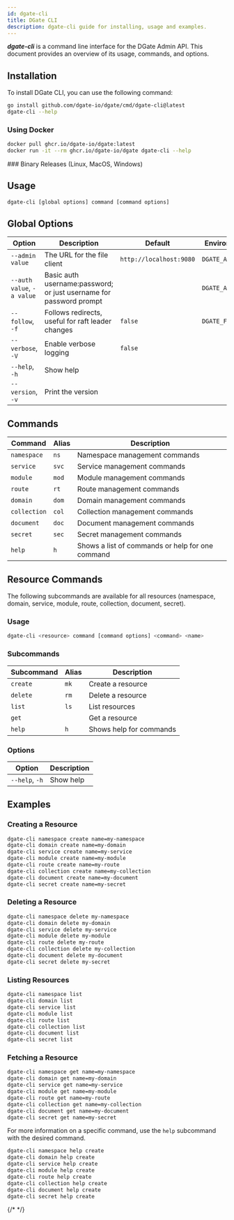 ```yaml
---
id: dgate-cli
title: DGate CLI
description: dgate-cli guide for installing, usage and examples.
---
```


__*dgate-cli*__ is a command line interface for the DGate Admin API. This document provides an overview of its usage, commands, and options.

## Installation

To install DGate CLI, you can use the following command:

```bash
go install github.com/dgate-io/dgate/cmd/dgate-cli@latest
dgate-cli --help
```
### Using Docker

```bash
docker pull ghcr.io/dgate-io/dgate:latest
docker run -it --rm ghcr.io/dgate-io/dgate dgate-cli --help
```


<GithubReleaseFetcher>
### Binary Releases (Linux, MacOS, Windows)
</GithubReleaseFetcher>

## Usage

```sh
dgate-cli [global options] command [command options]
```

## Global Options

| Option                      | Description                                                                  | Default                          | Environment Variable       |
|-----------------------------|------------------------------------------------------------------------------|----------------------------------|----------------------------|
| `--admin value`             | The URL for the file client                                                  | `http://localhost:9080`          | `DGATE_ADMIN_API`          |
| `--auth value`, `-a value`  | Basic auth username:password; or just username for password prompt           |                                  | `DGATE_ADMIN_AUTH`         |
| `--follow`, `-f`            | Follows redirects, useful for raft leader changes                            | `false`                          | `DGATE_FOLLOW_REDIRECTS`   |
| `--verbose`, `-V`           | Enable verbose logging                                                       | `false`                          |                            |
| `--help`, `-h`              | Show help                                                                    |                                  |                            |
| `--version`, `-v`           | Print the version                                                            |                                  |                            |

## Commands

| Command                   | Alias  | Description                                    |
|---------------------------|--------|------------------------------------------------|
| `namespace`               | `ns`   | Namespace management commands                  |
| `service`                 | `svc`  | Service management commands                    |
| `module`                  | `mod`  | Module management commands                     |
| `route`                   | `rt`   | Route management commands                      |
| `domain`                  | `dom`  | Domain management commands                     |
| `collection`              | `col`  | Collection management commands                 |
| `document`                | `doc`  | Document management commands                   |
| `secret`                  | `sec`  | Secret management commands                     |
| `help`                    | `h`    | Shows a list of commands or help for one command|

## Resource Commands

The following subcommands are available for all resources (namespace, domain, service, module, route, collection, document, secret).

### Usage

```sh
dgate-cli <resource> command [command options] <command> <name>
```

### Subcommands

| Subcommand   | Alias  | Description            |
|--------------|--------|------------------------|
| `create`     | `mk`   | Create a resource      |
| `delete`     | `rm`   | Delete a resource      |
| `list`       | `ls`   | List resources         |
| `get`        |        | Get a resource         |
| `help`       | `h`    | Shows help for commands|

### Options

| Option        | Description  |
|---------------|--------------|
| `--help`, `-h`| Show help    |

## Examples

### Creating a Resource

```sh
dgate-cli namespace create name=my-namespace
dgate-cli domain create name=my-domain 
dgate-cli service create name=my-service
dgate-cli module create name=my-module
dgate-cli route create name=my-route
dgate-cli collection create name=my-collection
dgate-cli document create name=my-document
dgate-cli secret create name=my-secret
```

### Deleting a Resource

```sh
dgate-cli namespace delete my-namespace
dgate-cli domain delete my-domain
dgate-cli service delete my-service
dgate-cli module delete my-module
dgate-cli route delete my-route
dgate-cli collection delete my-collection
dgate-cli document delete my-document
dgate-cli secret delete my-secret
```

### Listing Resources

```sh
dgate-cli namespace list
dgate-cli domain list
dgate-cli service list
dgate-cli module list
dgate-cli route list
dgate-cli collection list
dgate-cli document list
dgate-cli secret list
```

### Fetching a Resource

```sh
dgate-cli namespace get name=my-namespace
dgate-cli domain get name=my-domain
dgate-cli service get name=my-service
dgate-cli module get name=my-module
dgate-cli route get name=my-route
dgate-cli collection get name=my-collection
dgate-cli document get name=my-document
dgate-cli secret get name=my-secret
```

For more information on a specific command, use the `help` subcommand with the desired command.

```sh
dgate-cli namespace help create
dgate-cli domain help create
dgate-cli service help create
dgate-cli module help create
dgate-cli route help create
dgate-cli collection help create
dgate-cli document help create
dgate-cli secret help create
```


{/* <DocCardList /> */}